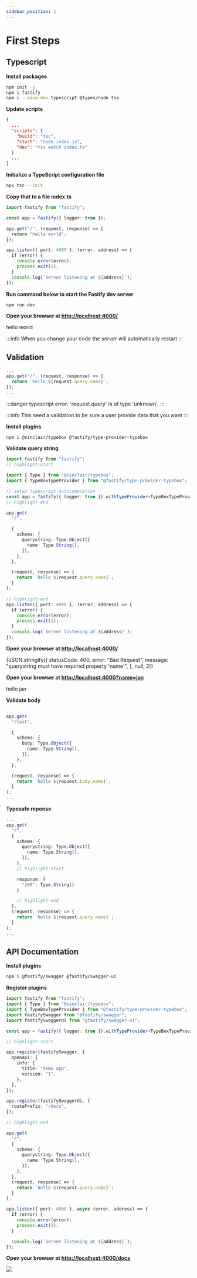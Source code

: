 ```yaml
---
sidebar_position: 1
---
```



# First Steps

## Typescript

**Install packages**

```bash
npm init -y
npm i fastify
npm i --save-dev typescript @types/node tsx
```

**Update scripts**

```json title="package.json"
{
  ...
  "scripts": {
    "build": "tsc",
    "start": "node index.js",
    "dev": "tsx watch index.ts"
  }
  ...
}
```

**Initialize a TypeScript configuration file**

```bash
npx tsc --init
```

**Copy that to a file index.ts**

```ts title="index.ts"
import fastify from "fastify";

const app = fastify({ logger: true });

app.get("/", (request, response) => {
  return "hello world";
});

app.listen({ port: 4000 }, (error, address) => {
  if (error) {
    console.error(error);
    process.exit(1);
  }
  console.log(`Server listening at ${address}`);
});
```

**Run command below to start the Fastify dev server**

```bash
npm run dev
```

**Open your browser at [http://localhost:4000/](http://localhost:4000/)**

<BrowserWindow url="http://localhost:4000">hello world</BrowserWindow>

:::info
When you change your code the server will automatically restart
:::

## Validation

```ts title="index.ts"
...
app.get("/", (request, response) => {
  return `hello ${request.query.name}`;
});
...
```

:::danger
typescript error: 'request.query' is of type 'unknown'.
:::

:::info
This need a validation to be sure a user provide data that you want
:::

**Install plugins**

```bash
npm i @sinclair/typebox @fastify/type-provider-typebox
```

**Validate query string**

```ts title="index.ts"
import fastify from "fastify";
// highlight-start

import { Type } from "@sinclair/typebox";
import { TypeBoxTypeProvider } from "@fastify/type-provider-typebox";

// setup typescript autocompletion
const app = fastify({ logger: true }).withTypeProvider<TypeBoxTypeProvider>();
// highlight-end

app.get(
  "/",

  {
    schema: {
      querystring: Type.Object({
        name: Type.String(),
      }),
    },
  },

  (request, response) => {
    return `hello ${request.query.name}`;
  }
);

// highlight-end
app.listen({ port: 4000 }, (error, address) => {
  if (error) {
    console.error(error);
    process.exit(1);
  }
  console.log(`Server listening at ${address}`);
});
```

**Open your browser at [http://localhost:4000/](http://localhost:4000/)**

<BrowserWindow fullscreen url="http://localhost:4000">
<CodeBlock className="language-json">{JSON.stringify({
      statusCode: 400,
      error: "Bad Request",
      message: "querystring must have required property 'name'",
    }, null, 2)}</CodeBlock>

</BrowserWindow>

**Open your browser at [http://localhost:4000?name=jan](http://localhost:4000?name=jan)**

<BrowserWindow url="http://localhost:4000?name=jan">hello jan</BrowserWindow>

**Validate body**
```ts
...
app.get(
  "/test",

  {
    schema: {
      body: Type.Object({
        name: Type.String(),
      }),
    },
  },

  (request, response) => {
    return `hello ${request.body.name}`;
  }
);
...
```

**Typesafe reponse**

```ts title="index.ts"
...
app.get(
  "/",
  {
    schema: {
      querystring: Type.Object({
        name: Type.String(),
      }),
    },
    // highlight-start

    response: {
      "200": Type.String()
    }

    // highlight-end
  },
  (request, response) => {
    return `hello ${request.query.name}`;
  }
);
...
```

## API Documentation

**Install plugins**

```bash
npm i @fastify/swagger @fastify/swagger-ui
```

**Register plugins**

```ts title="index.ts"
import fastify from "fastify";
import { Type } from "@sinclair/typebox";
import { TypeBoxTypeProvider } from "@fastify/type-provider-typebox";
import fastifySwagger from "@fastify/swagger";
import fastifySwaggerUi from "@fastify/swagger-ui";

const app = fastify({ logger: true }).withTypeProvider<TypeBoxTypeProvider>();

// highlight-start

app.register(fastifySwagger, {
  openapi: {
    info: {
      title: "demo app",
      version: "1",
    },
  },
});

app.register(fastifySwaggerUi, {
  routePrefix: "/docs",
});

// highlight-end

app.get(
  "/",
  {
    schema: {
      querystring: Type.Object({
        name: Type.String(),
      }),
    },
  },
  (request, response) => {
    return `hello ${request.query.name}`;
  }
);

app.listen({ port: 4000 }, async (error, address) => {
  if (error) {
    console.error(error);
    process.exit(1);
  }

  console.log(`Server listening at ${address}`);
});
```

**Open your browser at [http://localhost:4000/docs](http://localhost:4000/docs)**

<BrowserWindow fullscreen={true} url="http://localhost:4000/docs">
  <img src={swaggerImage} />
</BrowserWindow>
